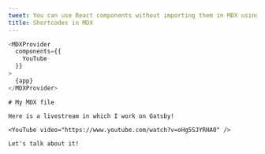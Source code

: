 ```yaml
---
tweet: You can use React components without importing them in MDX using MDXProvider!
title: Shortcodes in MDX
---
```


```js
<MDXProvider
  components={{
    YouTube
  }}
>
  {app}
</MDXProvider>
```

```mdx
# My MDX file

Here is a livestream in which I work on Gatsby!

<YouTube video="https://www.youtube.com/watch?v=oHg5SJYRHA0" />

Let's talk about it!
```
